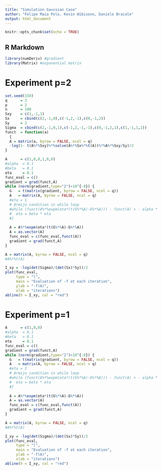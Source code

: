 ```yaml
---
title: "Simulation Gaussian Case"
author: "Felipe Maia Polo, Kevin Wibisono, Daniele Bracale"
output: html_document
---
```


```r
knitr::opts_chunk$set(echo = TRUE)
```

## R Markdown
```r
library(numDeriv) #gradient
library(Matrix) #exponential matrix
```

# Experiment p=2

```r
set.seed(150)
q      = 3
p      = 2
n      = 100
Sxy    = c(1,-1,1)
Sx     = cbind(c(2,-1,0),c(-1,2,-1),c(0,-1,2))
Sy     = 2
Sigma  = cbind(c(2,-1,0,1),c(-1,2,-1,-1),c(0,-1,2,1),c(1,-1,1,2))
funct  = function(a) 
  {
  A = matrix(a, byrow = FALSE, ncol = q)
  -log(1- t(A%*%Sxy)%*%solve(A%*%Sx%*%t(A))%*%A%*%Sxy/Sy)/2
}
```

```r
A      = c(1,0,0,1,0,0)
#alpha  = 0.1
#beta   = 0.1
eta     = 0.1
func_eval = c()
gradient = grad(funct,A)
while (norm(gradient,type="2")>10^{-8}) {
  G   = t(matrix(gradient, byrow = FALSE, ncol = q))
  A   = matrix(A, byrow = FALSE, ncol = q)
  #eta = 1
  # Armijo condition in while loop
  #while (funct(A%*%expm(eta*(t(G%*%A)-G%*%A))) - funct(A) > - alpha * eta * norm(gradient,type="2")^2) {
  #  eta = beta * eta
  #}
  
  A = A%*%expm(eta*(t(G%*%A)-G%*%A))
  A = as.vector(A)
  func_eval = c(func_eval,funct(A))
  gradient = grad(funct,A)
}

A = matrix(A, byrow = FALSE, ncol = q)
#A%*%t(A)
```

```r
I_xy = -log(det(Sigma)/(det(Sx)*Sy))/2
plot(func_eval, 
     type = "l", 
     main = "Evaluation of -f at each iteration",
     ylab = "-f(A)", 
     xlab = "iterations")
abline(h = I_xy, col = "red")
```

# Experiment p=1

```r
A      = c(1,0,0)
#alpha  = 0.1
#beta   = 0.1
eta     = 0.1
func_eval = c()
gradient = grad(funct,A)
while (norm(gradient,type="2")>10^{-8}) {
  G   = t(matrix(gradient, byrow = FALSE, ncol = q))
  A   = matrix(A, byrow = FALSE, ncol = q)
  #eta = 1
  # Armijo condition in while loop
  #while (funct(A%*%expm(eta*(t(G%*%A)-G%*%A))) - funct(A) > - alpha * eta * norm(gradient,type="2")^2) {
  #  eta = beta * eta
  #}
  
  A = A%*%expm(eta*(t(G%*%A)-G%*%A))
  A = as.vector(A)
  func_eval = c(func_eval,funct(A))
  gradient = grad(funct,A)
}

A = matrix(A, byrow = FALSE, ncol = q)
#A%*%t(A)
```

```r
I_xy = -log(det(Sigma)/(det(Sx)*Sy))/2
plot(func_eval, 
     type = "l", 
     main = "Evaluation of -f at each iteration",
     ylab = "-f(A)", 
     xlab = "iterations")
abline(h = I_xy, col = "red")
```





